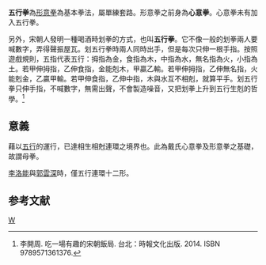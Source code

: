 {{multiple issues|
{{advert|time=2019-07-31T10:45:06+00:00}}
{{fansite|time=2019-07-31T10:45:06+00:00}}
{{refimprove|time=2019-07-31T10:45:06+00:00}}
}}
'''五行拳'''為[[形意拳|形意拳]]為基本拳法，屬單練套路。形意拳之前身為'''心意拳'''。心意拳未有加入五行拳。

另外，宋朝人發明一種喝酒時划拳的方式，也叫'''五行拳'''。它不像一般的划拳兩人要喊數字，弄得聲振屋瓦。划五行拳時兩人同時出手，但是每次只伸一根手指。按照遊戲規則，五指代表五行：拇指為金，食指為木，中指為水，無名指為火，小指為土。若甲伸拇指，乙伸食指，金能剋木，甲贏乙輸。若甲伸拇指，乙伸無名指，火能剋金，乙贏甲輸。若甲伸食指，乙伸中指，木與水互不相剋，就算平手。划五行拳只伸手指，不喊數字，無需出聲，不會製造噪音，又把划拳上升到五行生剋的哲學。<ref>李開周. 吃一場有趣的宋朝飯局. 台北：時報文化出版. 2014. ISBN 9789571361376.</ref>

== 意義 ==
藉以[[五行|五行]]的運行，已達相生相尅連環之境界也。此為戴氏心意拳及形意拳之基礎，故謂母拳。

[[李洛能|李洛能]]與[[郭雲深|郭雲深]]時，僅五行連環十二形。

==参考文献==
{{reflist}}

[[category:南拳|W]]